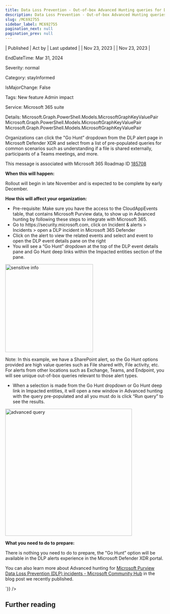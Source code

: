 ```yaml
---
title: Data Loss Prevention - Out-of-box Advanced Hunting queries for Data Loss Prevention incidents in Microsoft 365 Defender
description: Data Loss Prevention - Out-of-box Advanced Hunting queries for Data Loss Prevention incidents in Microsoft 365 Defender
slug: /MC692755
sidebar_label: MC692755
pagination_next: null
pagination_prev: null
---
```



| Published | Act by | Last updated |
| Nov 23, 2023 |  | Nov 23, 2023 |

EndDateTime: Mar 31, 2024

Severity: normal

Category: stayInformed

IsMajorChange: False

Tags: New feature Admin impact

Service: Microsoft 365 suite

Details: Microsoft.Graph.PowerShell.Models.MicrosoftGraphKeyValuePair Microsoft.Graph.PowerShell.Models.MicrosoftGraphKeyValuePair Microsoft.Graph.PowerShell.Models.MicrosoftGraphKeyValuePair

<div dangerouslySetInnerHTML={{__html:`
<p>Organizations can click the "Go Hunt” dropdown from the DLP alert page in Microsoft Defender XDR and select from a list of pre-populated queries for common scenarios such as understanding if a file is shared externally, participants of a Teams meetings, and more.</p>
<p>This message is associated with Microsoft 365 Roadmap ID <a href="https://www.microsoft.com/microsoft-365/roadmap?filters=&amp;searchterms=185708" target="_blank">185708</a></p>
<p><b>When this will happen:</b></p>

<p>Rollout will begin in late November and is expected to be complete by early December.&nbsp;</p>

<p><b>How this will affect your organization:</b></p>

<ul><li>Pre-requisite: Make sure you have the access to the CloudAppEvents table, that contains Microsoft Purview data, to show up in Advanced hunting by following these steps to integrate with Microsoft 365.
</li><li>Go to https://security.microsoft.com, click on Incident &amp; alerts &gt; Incidents &gt; open a DLP incident in Microsoft 365 Defender 
</li><li>Click on the alert to view the related events and select and event to open the DLP event details pane on the right
</li><li>You will see a “Go Hunt” dropdown at the top of the DLP event details pane and Go Hunt deep links within the Impacted entities section of the pane.
</li></ul><p><img src="https://img-prod-cms-rt-microsoft-com.akamaized.net/cms/api/am/imageFileData/RW1eXWB?ver=f40b" style="width: 277px;" alt="sensitive info"><br></p><p>Note: In this example, we have a SharePoint alert, so the Go Hunt options provided are high value queries such as File shared with, File activity, etc. For alerts from other locations such as Exchange, Teams, and Endpoint, you will see unique out-of-box queries relevant to those alert types.</p><ul><li>When a selection is made from the Go Hunt dropdown or Go Hunt deep link in Impacted entities, it will open a new window in Advanced hunting with the query pre-populated and all you must do is click “Run query” to see the results.
</li></ul><p><img src="https://img-prod-cms-rt-microsoft-com.akamaized.net/cms/api/am/imageFileData/RW1eVqY?ver=4442" style="width: 400px;" alt="advanced query"><br></p>
<p><b>What you need to do to prepare:</b></p>
<p>There is nothing you need to do to prepare, the "Go Hunt” option will be available in the DLP alerts experience in the Microsoft Defender XDR portal.</p><p>You can also learn more about Advanced hunting for <a href="https://techcommunity.microsoft.com/t5/security-compliance-and-identity/advanced-hunting-for-microsoft-purview-data-loss-prevention-dlp/ba-p/3821330" target="_blank">Microsoft Purview Data Loss Prevention (DLP) incidents - Microsoft Community Hub</a> in the blog post we recently published.</p>
`}} />

## Further reading
